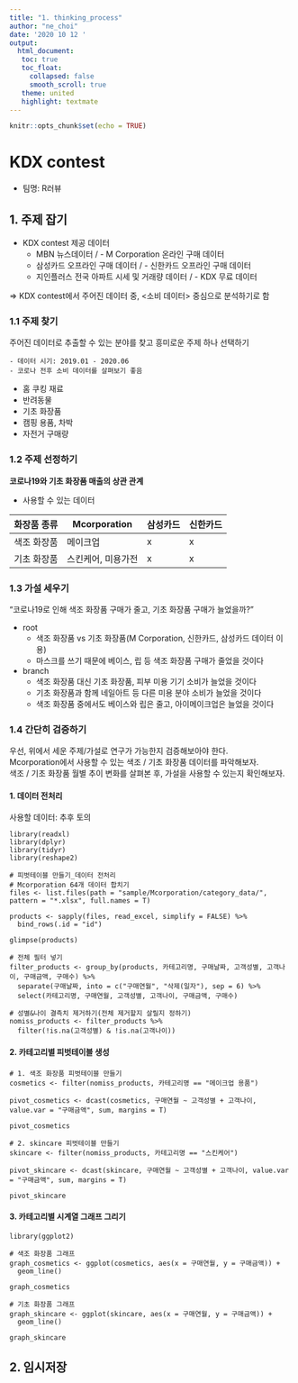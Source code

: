 ```yaml
---
title: "1. thinking_process"
author: "ne_choi"
date: '2020 10 12 '
output:
  html_document:
   toc: true
   toc_float:
     collapsed: false
     smooth_scroll: true
   theme: united
   highlight: textmate
---
```


```r
knitr::opts_chunk$set(echo = TRUE)
```

# KDX contest
- 팀명: R러뷰

## 1. 주제 잡기
- KDX contest 제공 데이터
  - MBN 뉴스데이터 / - M Corporation 온라인 구매 데이터  
  - 삼성카드 오프라인 구매 데이터 / - 신한카드 오프라인 구매 데이터  
  - 지인플러스 전국 아파트 시세 및 거래량 데이터 / - KDX 무료 데이터  

=> KDX contest에서 주어진 데이터 중, <소비 데이터> 중심으로 분석하기로 함  
  

### 1.1 주제 찾기  
주어진 데이터로 추출할 수 있는 분야를 찾고 흥미로운 주제 하나 선택하기  
```
- 데이터 시기: 2019.01 - 2020.06
- 코로나 전후 소비 데이터를 살펴보기 좋음
```

- 홈 쿠킹 재료
- 반려동물
- 기초 화장품
- 캠핑 용품, 차박
- 자전거 구매량


### 1.2 주제 선정하기 
**코로나19와 기초 화장품 매출의 상관 관계**

- 사용할 수 있는 데이터  

화장품 종류 |     Mcorporation   | 삼성카드 | 신한카드
------------|--------------------|----------|---------
색조 화장품 |      메이크업      |    x     |    x
기초 화장품 | 스킨케어, 미용가전 |    x     |    x


### 1.3 가설 세우기 
"코로나19로 인해 색조 화장품 구매가 줄고, 기초 화장품 구매가 늘었을까?"  

- root  
  - 색조 화장품 vs 기초 화장품(M Corporation, 신한카드, 삼성카드 데이터 이용)
  - 마스크를 쓰기 때문에 베이스, 립 등 색조 화장품 구매가 줄었을 것이다

- branch
  - 색조 화장품 대신 기초 화장품, 피부 미용 기기 소비가 늘었을 것이다
  - 기초 화장품과 함께 네일아트 등 다른 미용 분야 소비가 늘었을 것이다
  - 색조 화장품 중에서도 베이스와 립은 줄고, 아이메이크업은 늘었을 것이다  
  

### 1.4 간단히 검증하기
우선, 위에서 세운 주제/가설로 연구가 가능한지 검증해보아야 한다.  
Mcorporation에서 사용할 수 있는 색조 / 기초 화장품 데이터를 파악해보자.  
색조 / 기초 화장품 월별 추이 변화를 살펴본 후, 가설을 사용할 수 있는지 확인해보자.  

#### 1. 데이터 전처리
사용할 데이터: 추후 토의

```
library(readxl)
library(dplyr)
library(tidyr)
library(reshape2)

# 피벗테이블 만들기_데이터 전처리
# Mcorporation 64개 데이터 합치기
files <- list.files(path = "sample/Mcorporation/category_data/", pattern = "*.xlsx", full.names = T)

products <- sapply(files, read_excel, simplify = FALSE) %>% 
  bind_rows(.id = "id") 

glimpse(products)

# 전체 필터 넣기
filter_products <- group_by(products, 카테고리명, 구매날짜, 고객성별, 고객나이, 구매금액, 구매수) %>%
  separate(구매날짜, into = c("구매연월", "삭제(일자"), sep = 6) %>%
  select(카테고리명, 구매연월, 고객성별, 고객나이, 구매금액, 구매수)

# 성별&나이 결측치 제거하기(전체 제거할지 살릴지 정하기)
nomiss_products <- filter_products %>%
  filter(!is.na(고객성별) & !is.na(고객나이))
```

#### 2. 카테고리별 피벗테이블 생성
```
# 1. 색조 화장품 피벗테이블 만들기
cosmetics <- filter(nomiss_products, 카테고리명 == "메이크업 용품")

pivot_cosmetics <- dcast(cosmetics, 구매연월 ~ 고객성별 + 고객나이, value.var = "구매금액", sum, margins = T)

pivot_cosmetics

# 2. skincare 피벗테이블 만들기
skincare <- filter(nomiss_products, 카테고리명 == "스킨케어")

pivot_skincare <- dcast(skincare, 구매연월 ~ 고객성별 + 고객나이, value.var = "구매금액", sum, margins = T)

pivot_skincare
```

#### 3. 카테고리별 시계열 그래프 그리기
```
library(ggplot2)

# 색조 화장품 그래프
graph_cosmetics <- ggplot(cosmetics, aes(x = 구매연월, y = 구매금액)) +
  geom_line()

graph_cosmetics

# 기초 화장품 그래프
graph_skincare <- ggplot(skincare, aes(x = 구매연월, y = 구매금액)) +
  geom_line()
  
graph_skincare
```


## 2. 임시저장